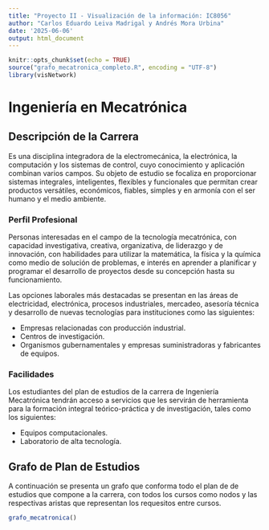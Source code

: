 ```yaml
---
title: "Proyecto II - Visualización de la información: IC8056"
author: "Carlos Eduardo Leiva Madrigal y Andrés Mora Urbina"
date: '2025-06-06'
output: html_document
---
```


```r
knitr::opts_chunk$set(echo = TRUE)
source("grafo_mecatronica_completo.R", encoding = "UTF-8")
library(visNetwork)
```

# Ingeniería en Mecatrónica

## Descripción de la Carrera

Es una disciplina integradora de la electromecánica, la electrónica, la computación y los sistemas de control, cuyo conocimiento y aplicación combinan varios campos. Su objeto de estudio se focaliza en proporcionar sistemas integrales, inteligentes, flexibles y funcionales que permitan crear productos versátiles, económicos, fiables, simples y en armonía con el ser humano y el medio ambiente.

### Perfil Profesional

Personas interesadas en el campo de la tecnología mecatrónica, con capacidad investigativa, creativa, organizativa, de liderazgo y de innovación, con habilidades para utilizar la matemática, la física y la química como medio de solución de problemas, e interés en aprender a planificar y programar el desarrollo de proyectos desde su concepción hasta su funcionamiento.

Las opciones laborales más destacadas se presentan en las áreas de electricidad, electrónica, procesos industriales, mercadeo, asesoría técnica y desarrollo de nuevas tecnologías para instituciones como las siguientes:

- Empresas relacionadas con producción industrial.
- Centros de investigación.
- Organismos gubernamentales y empresas suministradoras y fabricantes de equipos.

### Facilidades

Los estudiantes del plan de estudios de la carrera de Ingeniería Mecatrónica tendrán acceso a servicios que les servirán de herramienta para la formación integral teórico-práctica y de investigación, tales como los siguientes:

- Equipos computacionales.
- Laboratorio de alta tecnología.

## Grafo de Plan de Estudios

A continuación se presenta un grafo que conforma todo el plan de de estudios que compone a la carrera, con todos los cursos como nodos y las respectivas aristas que representan los requesitos entre cursos.

```r
grafo_mecatronica()
```